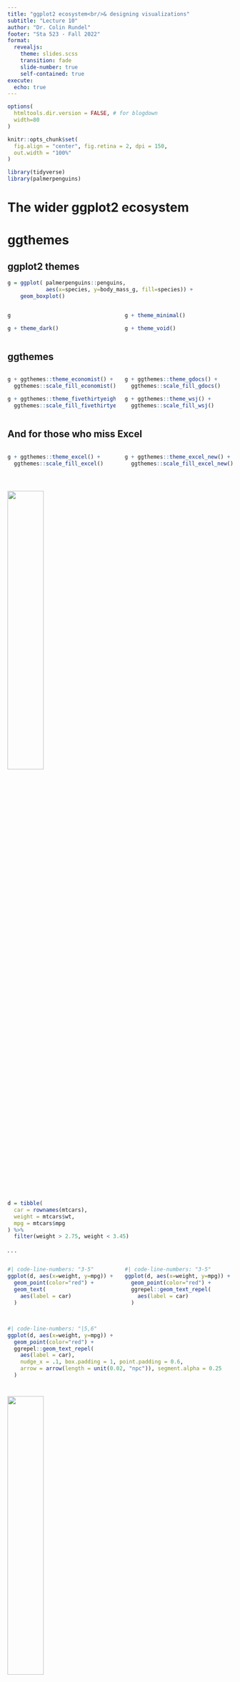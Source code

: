 ```yaml
---
title: "ggplot2 ecosystem<br/>& designing visualizations"
subtitle: "Lecture 10"
author: "Dr. Colin Rundel"
footer: "Sta 523 - Fall 2022"
format:
  revealjs:
    theme: slides.scss
    transition: fade
    slide-number: true
    self-contained: true
execute: 
  echo: true
---
```


```r
options(
  htmltools.dir.version = FALSE, # for blogdown
  width=80
)

knitr::opts_chunk$set(
  fig.align = "center", fig.retina = 2, dpi = 150,
  out.width = "100%"
)

library(tidyverse)
library(palmerpenguins)
```


# The wider ggplot2 ecosystem


# ggthemes


## ggplot2 themes

:::: {.small}
```r
g = ggplot( palmerpenguins::penguins, 
            aes(x=species, y=body_mass_g, fill=species)) + 
    geom_boxplot()
```

:::: {.columns}
::: {.column width='50%'}
```r
g
```

```r
g + theme_dark()
```
:::
::: {.column width='50%'}
```r
g + theme_minimal()
```

```r
g + theme_void()
```
:::
::::

::::

## ggthemes

:::: {.columns .small}
::: {.column width='50%'}
```r
g + ggthemes::theme_economist() + 
  ggthemes::scale_fill_economist()
```

```r
g + ggthemes::theme_fivethirtyeight() + 
  ggthemes::scale_fill_fivethirtyeight()
```
:::
::: {.column width='50%'}
```r
g + ggthemes::theme_gdocs() +
  ggthemes::scale_fill_gdocs()
```

```r
g + ggthemes::theme_wsj() +
  ggthemes::scale_fill_wsj()
```
:::
::::


## And for those who miss Excel

:::: {.columns .small}
::: {.column width='50%'}
```r
g + ggthemes::theme_excel() +
  ggthemes::scale_fill_excel()
```
:::
::: {.column width='50%'}
```r
g + ggthemes::theme_excel_new() +
  ggthemes::scale_fill_excel_new()
```
:::
::::


#

![](imgs/hex-ggrepel.png){fig-align="center" width="40%"}

## 

::: {.small}
```r
d = tibble(
  car = rownames(mtcars),
  weight = mtcars$wt,
  mpg = mtcars$mpg
) %>%
  filter(weight > 2.75, weight < 3.45)
```
:::

. . .

:::: {.columns .small}
::: {.column width='50%'}
```r
#| code-line-numbers: "3-5"
ggplot(d, aes(x=weight, y=mpg)) +
  geom_point(color="red") +
  geom_text(
    aes(label = car)
  )
```
:::
::: {.column width='50%'}
```r
#| code-line-numbers: "3-5"
ggplot(d, aes(x=weight, y=mpg)) +
  geom_point(color="red") +
  ggrepel::geom_text_repel(
    aes(label = car)
  )
```
:::
::::


##

::: {.small}
```r
#| code-line-numbers: "|5,6" 
ggplot(d, aes(x=weight, y=mpg)) +
  geom_point(color="red") +
  ggrepel::geom_text_repel(
    aes(label = car),
    nudge_x = .1, box.padding = 1, point.padding = 0.6,
    arrow = arrow(length = unit(0.02, "npc")), segment.alpha = 0.25
  )
```
:::


#


![](imgs/patchwork_logo.png){fig-align="center" width="40%"}


## ggplot objects

```r
library(patchwork)

p1 = ggplot(palmerpenguins::penguins) + 
  geom_boxplot(aes(x = island, y = body_mass_g))

p2 = ggplot(palmerpenguins::penguins) + 
  geom_boxplot(aes(x = species, y = body_mass_g))

p3 = ggplot(palmerpenguins::penguins) + 
  geom_point(aes(x = flipper_length_mm, y = body_mass_g, color = sex))

p4 = ggplot(palmerpenguins::penguins) + 
  geom_point(aes(x = bill_length_mm, y = body_mass_g, color = sex))
```

. . .

```r
class(p1)
```


##

```r
p1 + p2 + p3 + p4
```


##

```r
p1 + p2 + p3 + p4 + plot_layout(nrow=1)
```


##

```r
p1 / (p2 + p3 + p4)
```


##


```r
p1 + p2 + p3 + p4 + 
  plot_annotation(title = "Palmer Penguins", tag_levels = c("A"))
```


##

::: {.small}
```r
p1 + {
  p2 + {
    p3 + p4 + plot_layout(ncol = 1) + plot_layout(tag_level = 'new')
  }
} + 
  plot_layout(ncol = 1) +
  plot_annotation(tag_levels = c("1","a"), tag_prefix = "Fig ")
```
:::


# GGally

##

```r
GGally::ggpairs(palmerpenguins::penguins)
```


#

```r
knitr::include_graphics("imgs/hex-gganimate.png")
```


##

:::: {.columns .small}
::: {.column width='50%'}
```r
#| code-line-numbers: "|19"
airq = airquality
airq$Month = month.name[airq$Month]

ggplot(
  airq, 
  aes(Day, Temp, group = Month)
) + 
  geom_line() + 
  geom_segment(
    aes(xend = 31, yend = Temp), 
    linetype = 2, 
    colour = 'grey'
  ) + 
  geom_point(size = 2) + 
  geom_text(
    aes(x = 31.1, label = Month), 
    hjust = 0
  ) + 
  gganimate::transition_reveal(Day) +
  coord_cartesian(clip = 'off') + 
  labs(
    title = 'Temperature in New York', 
    y = 'Temperature (°F)'
  ) + 
  theme_minimal() + 
  theme(plot.margin = margin(5.5, 40, 5.5, 5.5))
```
:::
::: {.column width='50%'}
```r
knitr::include_graphics("imgs/gganim_weather.gif")
```
:::
::::

::: {.aside}
[github.com/thomasp85/gganimate](https://github.com/thomasp85/gganimate)
:::

## More extensions

::: {.center .large}
[exts.ggplot2.tidyverse.org/gallery/](https://exts.ggplot2.tidyverse.org/gallery/)
:::

```r
knitr::include_graphics("imgs/ggplot2_exts.png")
```



# Why do we visualize?


## Asncombe's Quartet

```r
datasets::anscombe %>% as_tibble()
```


## Tidy anscombe

::: {.medium}
```r
(tidy_anscombe = datasets::anscombe %>%
  pivot_longer(everything(), names_sep = 1, names_to = c("var", "group")) %>%
  pivot_wider(id_cols = group, names_from = var, 
              values_from = value, values_fn = list(value = list)) %>% 
  unnest(cols = c(x,y)))
```
:::


##

::: {.medium}
```r
tidy_anscombe %>%
  group_by(group) %>%
  summarize(
    mean_x = mean(x), mean_y = mean(y), 
    sd_x = sd(x), sd_y = sd(y),
    cor = cor(x,y), .groups = "drop"
  )
```
:::


##

```r
ggplot(tidy_anscombe, aes(x = x, y = y, color = as.factor(group))) +
  geom_point(size=2) +
  facet_wrap(~group) +
  geom_smooth(method="lm", se=FALSE, fullrange=TRUE, formula = y~x) +
  guides(color="none")
```


## DatasauRus

::: {.small}
```r
ggplot(
  datasauRus::datasaurus_dozen, 
  aes(x = x, y = y, color = dataset)
) +
  geom_point() +
  facet_wrap(~dataset) +
  guides(color="none")
```
:::


::: {.aside}
See [here](https://www.autodesk.com/research/publications/same-stats-different-graphs) for the original paper
:::

##

```r
datasauRus::datasaurus_dozen %>%
  filter(dataset %in% c("bullseye", "dino", "star")) %>%
  ggplot(
    aes(
      x = x, y = y, 
      color = dataset
    )
  ) +
    geom_point() +
    facet_wrap(~dataset) +
    guides(color="none")
```


##

:::: {.columns .small}
::: {.column width='33%'}
```r
datasauRus::datasaurus_dozen
```
:::
::: {.column width='66%'}
```r
datasauRus::datasaurus_dozen %>%
  group_by(dataset) %>%
  summarize(mean_x = mean(x), mean_y = mean(y), 
            sd_x = sd(x), sd_y = sd(y), 
            cor = cor(x,y), .groups = "drop")
```
:::
::::

## Simpson's Paradox

```r
datasauRus::simpsons_paradox %>%
  ggplot(aes(x=x, y=y, color=dataset)) +
    geom_point() +
    facet_wrap(vars(dataset))

ctrs = matrix(
  c(
    25,15,
    38,29,
    48,58,
    59,75,
    80,83
  ),
  byrow=TRUE,
  ncol=2
)

simpsons = datasauRus::simpsons_paradox %>%
  filter(dataset == "simpson_2", x < 75) %>%
  select(-dataset) %>%
  mutate(., group = kmeans(., ctrs)$cluster %>% as.character()) 
```


```r
simpsons %>%
  ggplot(aes(x=x, y=y)) +
    geom_point() +
    geom_smooth(method="lm", se=FALSE, color="black", formula=y~x)
```


## Simpson's Paradox

```r
simpsons %>%
  ggplot(aes(x=x, y=y, color=group)) +
    geom_point() +
    geom_smooth(method="lm", se=FALSE, formula=y~x) +
    geom_smooth(method="lm", se=FALSE, color="black", formula=y~x) +
    guides(color = "none")
```


# Designing effective visualizations

## Gapminder

::: {.center .large}
[www.youtube.com/embed/OwII-dwh-bk](https://www.youtube.com/embed/OwII-dwh-bk)
:::


## Keep it simple


<br/>

:::: {.columns}
::: {.column width='50%'} 
```r
knitr::include_graphics("imgs/pie-3d.jpg")
```
:::
::: {.column width='50%'}
<br/> <br/>
```r
d <- tribble(
  ~category,                     ~value,
  "Cutting tools"                , 0.03,
  "Buildings and administration" , 0.22,
  "Labor"                        , 0.31,
  "Machinery"                    , 0.27,
  "Workplace materials"          , 0.17
)
ggplot(d, aes(x = fct_reorder(category, value), y = value)) +
  geom_col() +
  theme_minimal() +
  coord_flip() +
  labs(x = "", y = "")
```
:::
::::


## Judging relative area


::: {.aside}
From Data to Viz caveat collection - [The issue with pie chart](https://www.data-to-viz.com/caveat/pie.html)
:::


```r
knitr::include_graphics("imgs/caveat_pie1.png")
```

. . .

```r
knitr::include_graphics("imgs/caveat_pie2.png")
```


## Use color	to	draw	attention

<br/> <br/>

:::: {.columns}
::: {.column width='50%'}
```r
d %>%
  mutate(category = str_replace(category, " ", "\n")) %>%
  ggplot(aes(x = category, y = value, fill = category)) +
    geom_col() +
    theme_minimal() +
    labs(x = "", y = "") +
    theme(legend.position = "none")
```
:::
::: {.column width='50%'}
```r
ggplot(d, aes(x = fct_reorder(category, value), y = value, fill = category)) +
  geom_col() +
  theme_minimal() +
  coord_flip() +
  labs(x = "", y = "") +
  scale_fill_manual(values = c("red", rep("gray", 4))) +
  theme(legend.position = "none")
```
:::
::::


## Tell a story

<br/>

:::: {.columns}
::: {.column width='50%'}
```r
knitr::include_graphics("imgs/time-series-story-1.png")
```
:::
::: {.column width='50%'}
```r
knitr::include_graphics("imgs/time-series-story-2.png")
```
:::
::::


::: {.aside}
*Credit*: Angela Zoss and Eric Monson, Duke DVS
:::

## Leave out non-story details

<br/> <br/>

:::: {.columns}
::: {.column width='50%'}
```r
knitr::include_graphics("imgs/vis_inj1.png")
```
:::
::: {.column width='50%'}
```r
knitr::include_graphics("imgs/vis_inj2.png")
```
:::
::::


::: {.aside}
*Credit*: Angela Zoss and Eric Monson, Duke DVS
:::


## Ordering matter

:::: {.columns}
::: {.column width='50%'}
```r
knitr::include_graphics("imgs/vis_order1.png")
```
:::
::: {.column width='50%'}
```r
knitr::include_graphics("imgs/vis_order2.png")
```
:::
::::


::: {.aside}
*Credit*: Angela Zoss and Eric Monson, Duke DVS
:::


## Clearly indicate missing data

<br/>

```r
knitr::include_graphics("imgs/vis_missing.png")
```

::: {.aside}
http://ivi.sagepub.com/content/10/4/271, Angela Zoss and Eric Monson, Duke DVS
:::


## Reduce cognitive load

<br/>

```r
knitr::include_graphics("imgs/vis_text.png")
```

::: {.aside}
http://www.storytellingwithdata.com/2012/09/some-finer-points-of-data-visualization.html
:::

## Use descriptive titles

:::: {.columns}
::: {.column width='50%'}
```r
knitr::include_graphics("imgs/vis-title-1.png")
```
:::
::: {.column width='50%'}
```r
knitr::include_graphics("imgs/vis-title-2.png")
```
:::
::::

::: {.aside}
*Credit*: Angela Zoss and Eric Monson, Duke DVS
:::

## Annotate figures

<br/>

```r
knitr::include_graphics("imgs/vis_annotate.png")
```


::: {.aside}
https://bl.ocks.org/susielu/23dc3082669ee026c552b85081d90976
:::

## All of the data doesn't tell a story

```r
knitr::include_graphics("imgs/vis_nyt1.png")
```


::: {.aside}
[nytimes.com/interactive/2014/06/05/upshot/how-the-recession-reshaped-the-economy-in-255-charts.html](http://www.nytimes.com/interactive/2014/06/05/upshot/how-the-recession-reshaped-the-economy-in-255-charts.html)
:::

## All of the data doesn't tell a story


```r
knitr::include_graphics("imgs/vis_nyt2.png")
```


::: {.aside}
[nytimes.com/interactive/2014/06/05/upshot/how-the-recession-reshaped-the-economy-in-255-charts.html](http://www.nytimes.com/interactive/2014/06/05/upshot/how-the-recession-reshaped-the-economy-in-255-charts.html)
:::

## All of the data doesn't tell a story

```r
knitr::include_graphics("imgs/vis_nyt3.png")
```


::: {.aside}
[nytimes.com/interactive/2014/06/05/upshot/how-the-recession-reshaped-the-economy-in-255-charts.html](http://www.nytimes.com/interactive/2014/06/05/upshot/how-the-recession-reshaped-the-economy-in-255-charts.html)
:::

# Chart Remakes / Makeovers


## The Why Axis - Gender Gap


```r
knitr::include_graphics("imgs/vis_gap.jpg")
```

::: {.aside}
[thewhyaxis.info/gap-remake/](https://web.archive.org/web/20220121073030/thewhyaxis.info/gap-remake/)
:::


## The Why Axis - BLS


```r
knitr::include_graphics("imgs/vis_bls.gif")
```

::: {.aside}
[thewhyaxis.info/defaults/](https://web.archive.org/web/20210805020658/thewhyaxis.info/defaults/)
:::


## Other Resources

- Duke Library - Center for Data and Visualization Sciences - https://library.duke.edu/data/

- Tidy tuesday - https://github.com/rfordatascience/tidytuesday

- Flowing data - https://flowingdata.com/

- Twitter - #dataviz, #tidytuesday

- Books:
  - Wickham, Navarro, Pedersen. *ggplot2: Elegant Graphics for Data Analysis*. 3rd edition. Springer, 2021.
  - Wilke. *Fundamentals of Data Visualization*. O’Reilly Media, 2019.
  - Healy. *Data Visualization: A Practical Introduction*. Princeton University Press, 2018.
  - Tufte. *The visual display of quantitative information*. 2nd edition. Connecticut Graphics Press, 2015.

## Acknowledgments

Above materials are derived in part from the following sources:

* Visualization training materials developed by Angela Zoss and Eric Monson, [Duke DVS](http://libcms.oit.duke.edu/data/)

